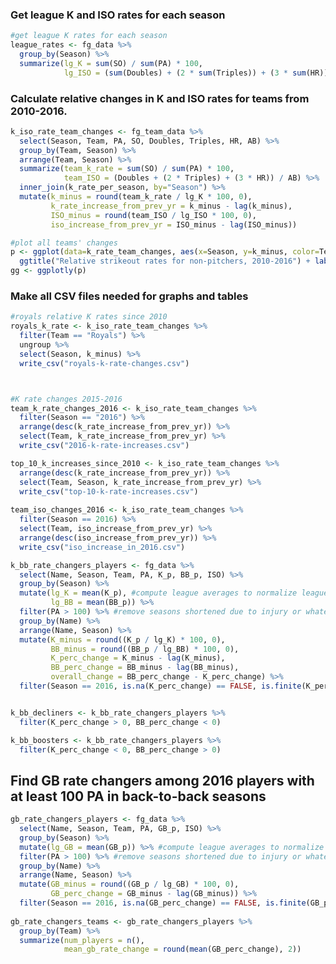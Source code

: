 
### Get league K and ISO rates for each season 

```r
#get league K rates for each season
league_rates <- fg_data %>%
  group_by(Season) %>%
  summarize(lg_K = sum(SO) / sum(PA) * 100,
            lg_ISO = (sum(Doubles) + (2 * sum(Triples)) + (3 * sum(HR))) / sum(AB))
```

### Calculate relative changes in K and ISO rates for teams from 2010-2016.

```r
k_iso_rate_team_changes <- fg_team_data %>%
  select(Season, Team, PA, SO, Doubles, Triples, HR, AB) %>%
  group_by(Team, Season) %>%
  arrange(Team, Season) %>%
  summarize(team_k_rate = sum(SO) / sum(PA) * 100,
            team_ISO = (Doubles + (2 * Triples) + (3 * HR)) / AB) %>%
  inner_join(k_rate_per_season, by="Season") %>%
  mutate(k_minus = round(team_k_rate / lg_K * 100, 0),
         k_rate_increase_from_prev_yr = k_minus - lag(k_minus),
         ISO_minus = round(team_ISO / lg_ISO * 100, 0),
         iso_increase_from_prev_yr = ISO_minus - lag(ISO_minus))

#plot all teams' changes
p <- ggplot(data=k_rate_team_changes, aes(x=Season, y=k_minus, color=Team)) + geom_line() + geom_point() +
  ggtitle("Relative strikeout rates for non-pitchers, 2010-2016") + labs(y="Relative K rate (100 = Lg. Avg.)")
gg <- ggplotly(p)

```



### Make all CSV files needed for graphs and tables

```r

#royals relative K rates since 2010
royals_k_rate <- k_iso_rate_team_changes %>%
  filter(Team == "Royals") %>%
  ungroup %>%
  select(Season, k_minus) %>%
  write_csv("royals-k-rate-changes.csv")



#K rate changes 2015-2016
team_k_rate_changes_2016 <- k_iso_rate_team_changes %>%
  filter(Season == "2016") %>%
  arrange(desc(k_rate_increase_from_prev_yr)) %>%
  select(Team, k_rate_increase_from_prev_yr) %>%
  write_csv("2016-k-rate-increases.csv")

top_10_k_increases_since_2010 <- k_iso_rate_team_changes %>%
  arrange(desc(k_rate_increase_from_prev_yr)) %>%
  select(Team, Season, k_rate_increase_from_prev_yr) %>%
  write_csv("top-10-k-rate-increases.csv")
  
team_iso_changes_2016 <- k_iso_rate_team_changes %>%
  filter(Season == 2016) %>%
  select(Team, iso_increase_from_prev_yr) %>%
  arrange(desc(iso_increase_from_prev_yr)) %>%
  write_csv("iso_increase_in_2016.csv")


```



```r




k_bb_rate_changers_players <- fg_data %>%
  select(Name, Season, Team, PA, K_p, BB_p, ISO) %>%
  group_by(Season) %>%
  mutate(lg_K = mean(K_p), #compute league averages to normalize league changes in K and BB rates 
         lg_BB = mean(BB_p)) %>%
  filter(PA > 100) %>% #remove seasons shortened due to injury or whatever
  group_by(Name) %>%
  arrange(Name, Season) %>%
  mutate(K_minus = round((K_p / lg_K) * 100, 0),
         BB_minus = round((BB_p / lg_BB) * 100, 0),
         K_perc_change = K_minus - lag(K_minus),
         BB_perc_change = BB_minus - lag(BB_minus),
         overall_change = BB_perc_change - K_perc_change) %>%
  filter(Season == 2016, is.na(K_perc_change) == FALSE, is.finite(K_perc_change) == TRUE)


k_bb_decliners <- k_bb_rate_changers_players %>%
  filter(K_perc_change > 0, BB_perc_change < 0)

k_bb_boosters <- k_bb_rate_changers_players %>%
  filter(K_perc_change < 0, BB_perc_change > 0)

```

## Find GB rate changers among 2016 players with at least 100 PA in back-to-back seasons

```r
gb_rate_changers_players <- fg_data %>%
  select(Name, Season, Team, PA, GB_p, ISO) %>%
  group_by(Season) %>%
  mutate(lg_GB = mean(GB_p)) %>% #compute league averages to normalize league changes in stats we care about 
  filter(PA > 100) %>% #remove seasons shortened due to injury or whatever
  group_by(Name) %>%
  arrange(Name, Season) %>%
  mutate(GB_minus = round((GB_p / lg_GB) * 100, 0),
         GB_perc_change = GB_minus - lag(GB_minus)) %>%
  filter(Season == 2016, is.na(GB_perc_change) == FALSE, is.finite(GB_perc_change) == TRUE)
  
gb_rate_changers_teams <- gb_rate_changers_players %>%
  group_by(Team) %>%
  summarize(num_players = n(),
            mean_gb_rate_change = round(mean(GB_perc_change), 2))

```